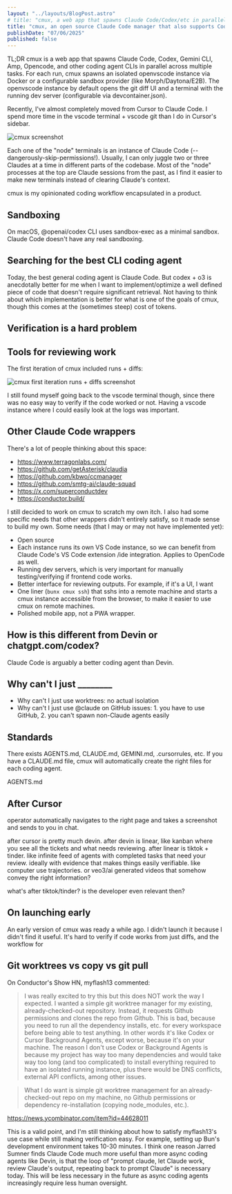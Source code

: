 ```yaml
---
layout: "../layouts/BlogPost.astro"
# title: "cmux, a web app that spawns Claude Code/Codex/etc in parallel"
title: "cmux, an open source Claude Code manager that also supports Codex/Gemini/OpenCode/Amp CLI"
publishDate: "07/06/2025"
published: false
---
```


TL;DR cmux is a web app that spawns Claude Code, Codex, Gemini CLI, Amp, Opencode, and other coding agent CLIs in parallel across multiple tasks. For each run, cmux spawns an isolated openvscode instance via Docker or a configurable sandbox provider (like Morph/Daytona/E2B). The openvscode instance by default opens the git diff UI and a terminal with the running dev server (configurable via devcontainer.json).

Recently, I've almost completely moved from Cursor to Claude Code. I spend more time in the vscode terminal + vscode git than I do in Cursor's sidebar.

![cmux screenshot](/cmux/claude-code-cursor.png)

Each one of the "node" terminals is an instance of Claude Code (--dangerously-skip-permissions!). Usually, I can only juggle two or three Claudes at a time in different parts of the codebase. Most of the "node" processes at the top are Claude sessions from the past, as I find it easier to make new terminals instead of clearing Claude's context.

cmux is my opinionated coding workflow encapsulated in a product.

## Sandboxing

On macOS, @openai/codex CLI uses sandbox-exec as a minimal sandbox. Claude Code doesn't have any real sandboxing.

## Searching for the best CLI coding agent

Today, the best general coding agent is Claude Code. But codex + o3 is anecdotally better for me when I want to implement/optimize a well defined piece of code that doesn't require significant retrieval. Not having to think about which implementation is better for what is one of the goals of cmux, though this comes at the (sometimes steep) cost of tokens.

## Verification is a hard problem

## Tools for reviewing work

The first iteration of cmux included runs + diffs:

![cmux first iteration runs + diffs screenshot](/cmux/cmux-v0-runs-diffs.png)

I still found myself going back to the vscode terminal though, since there was no easy way to verify if the code worked or not. Having a vscode instance where I could easily look at the logs was important.

## Other Claude Code wrappers

There's a lot of people thinking about this space:

- https://www.terragonlabs.com/
- https://github.com/getAsterisk/claudia
- https://github.com/kbwo/ccmanager
- https://github.com/smtg-ai/claude-squad
- https://x.com/superconductdev
- https://conductor.build/

I still decided to work on cmux to scratch my own itch. I also had some specific needs that other wrappers didn't entirely satisfy, so it made sense to build my own. Some needs (that I may or may not have implemented yet):

- Open source
- Each instance runs its own VS Code instance, so we can benefit from Claude Code's VS Code extension /ide integration. Applies to OpenCode as well.
- Running dev servers, which is very important for manually testing/verifying if frontend code works.
- Better interface for reviewing outputs. For example, if it's a UI, I want 
- One liner (`bunx cmux ssh`) that sshs into a remote machine and starts a cmux instance accessible from the browser, to make it easier to use cmux on remote machines.
- Polished mobile app, not a PWA wrapper.

## How is this different from Devin or chatgpt.com/codex?

Claude Code is arguably a better coding agent than Devin.

## Why can't I just ________

- Why can't I just use worktrees: no actual isolation
- Why can't I just use @claude on GitHub issues: 1. you have to use GitHub, 2. you can't spawn non-Claude agents easily

## Standards

There exists AGENTS.md, CLAUDE.md, GEMINI.md, .cursorrules, etc. If you have a CLAUDE.md file, cmux will automatically create the right files for each coding agent.

AGENTS.md

## After Cursor

operator automatically navigates to the right page and takes a screenshot and sends to you in chat.

after cursor is pretty much devin.
after devin is linear, like kanban where you see all the tickets and what needs reviewing.
after linear is tiktok + tinder. like infinite feed of agents with completed tasks that need your review. ideally with evidence that makes things easily verifiable. like computer use trajectories. or veo3/ai generated videos that somehow convey the right information?

what's after tiktok/tinder?
is the developer even relevant then?

## On launching early

An early version of cmux was ready a while ago. I didn't launch it because I didn't find it useful. It's hard to verify if code works from just diffs, and the workflow for 

## Git worktrees vs copy vs git pull

On Conductor's Show HN, myflash13 commented:

> I was really excited to try this but this does NOT work the way I expected. I wanted a simple git worktree manager for my existing, already-checked-out repository. Instead, it requests Github permissions and clones the repo from Github. This is bad, because you need to run all the dependency installs, etc. for every workspace before being able to test anything. In other words it's like Codex or Cursor Background Agents, except worse, because it's on your machine. The reason I don't use Codex or Background Agents is because my project has way too many dependencies and would take way too long (and too complicated) to install everything required to have an isolated running instance, plus there would be DNS conflicts, external API conflicts, among other issues.

> What I do want is simple git worktree management for an already-checked-out repo on my machine, no Github permissions or dependency re-installation (copying node_modules, etc.).

https://news.ycombinator.com/item?id=44628011

This is a valid point, and I'm still thinking about how to satisfy myflash13's use case while still making verification easy. For example, setting up Bun's development environment takes 10-30 minutes. I think one reason Jarred Sumner finds Claude Code much more useful than more async coding agents like Devin, is that the loop of "prompt claude, let Claude work, review Claude's output, repeating back to prompt Claude" is necessary today. This will be less necessary in the future as async coding agents increasingly require less human oversight.